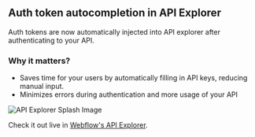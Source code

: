 ## Auth token autocompletion in API Explorer

Auth tokens are now automatically injected into API explorer after authenticating to your API.

### Why it matters?
- Saves time for your users by automatically filling in API keys, reducing manual input.
- Minimizes errors during authentication and more usage of your API

![API Explorer Splash Image](../../../../fern/images/changelogs/docs/api-explorer.png)

Check it out live in [Webflow's API Explorer](https://developers.webflow.com/data/reference/sites/list?playground=/data/reference/sites/list).